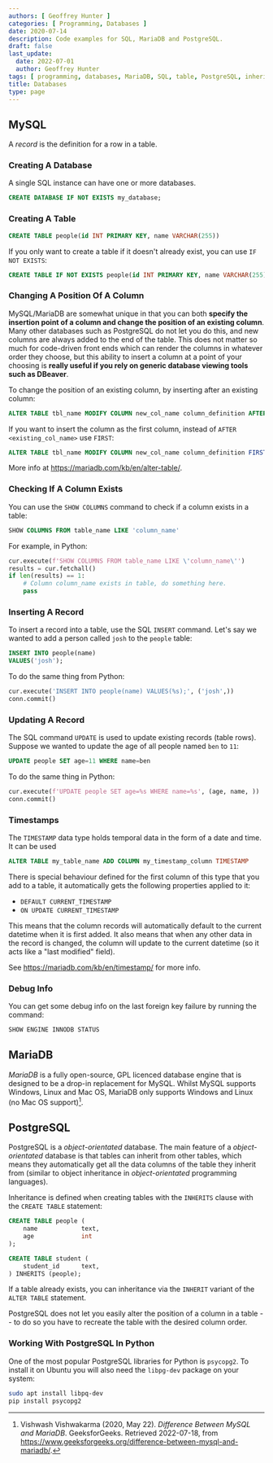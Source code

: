 ```yaml
---
authors: [ Geoffrey Hunter ]
categories: [ Programming, Databases ]
date: 2020-07-14
description: Code examples for SQL, MariaDB and PostgreSQL.
draft: false
last_update:
  date: 2022-07-01
  author: Geoffrey Hunter
tags: [ programming, databases, MariaDB, SQL, table, PostgreSQL, inheritance, object-orientated databases, records ]
title: Databases
type: page
---
```



<WarningIsNotes />

## MySQL

A _record_ is the definition for a row in a table.

### Creating A Database

A single SQL instance can have one or more databases.

```sql
CREATE DATABASE IF NOT EXISTS my_database;
```

### Creating A Table

```sql
CREATE TABLE people(id INT PRIMARY KEY, name VARCHAR(255))
```

If you only want to create a table if it doesn't already exist, you can use `IF NOT EXISTS`:

```sql
CREATE TABLE IF NOT EXISTS people(id INT PRIMARY KEY, name VARCHAR(255))
```

### Changing A Position Of A Column

MySQL/MariaDB are somewhat unique in that you can both **specify the insertion point of a column and change the position of an existing column**. Many other databases such as PostgreSQL do not let you do this, and new columns are always added to the end of the table. This does not matter so much for code-driven front ends which can render the columns in whatever order they choose, but this ability to insert a column at a point of your choosing is **really useful if you rely on generic database viewing tools such as DBeaver**.

To change the position of an existing column, by inserting after an existing column:

```sql
ALTER TABLE tbl_name MODIFY COLUMN new_col_name column_definition AFTER existing_col_name;
```

If you want to insert the column as the first column, instead of `AFTER <existing_col_name>` use `FIRST`:

```sql
ALTER TABLE tbl_name MODIFY COLUMN new_col_name column_definition FIRST;
```

More info at https://mariadb.com/kb/en/alter-table/.

### Checking If A Column Exists

You can use the `SHOW COLUMNS` command to check if a column exists in a table:

```sql
SHOW COLUMNS FROM table_name LIKE 'column_name'
```

For example, in Python:

```python
cur.execute(f'SHOW COLUMNS FROM table_name LIKE \'column_name\'')
results = cur.fetchall()
if len(results) == 1:
    # Column column_name exists in table, do something here.
    pass
```

### Inserting A Record

To insert a record into a table, use the SQL `INSERT` command. Let's say we wanted to add a person called `josh` to the `people` table:

```sql
INSERT INTO people(name)
VALUES('josh');
```

To do the same thing from Python:

```python
cur.execute('INSERT INTO people(name) VALUES(%s);', ('josh',))
conn.commit()
```

### Updating A Record

The SQL command `UPDATE` is used to update existing records (table rows). Suppose we wanted to update the age of all people named `ben` to `11`:

```sql
UPDATE people SET age=11 WHERE name=ben
```

To do the same thing in Python:

```python
cur.execute(f'UPDATE people SET age=%s WHERE name=%s', (age, name, ))
conn.commit()
```

### Timestamps

The `TIMESTAMP` data type holds temporal data in the form of a date and time. It can be used

```sql
ALTER TABLE my_table_name ADD COLUMN my_timestamp_column TIMESTAMP
```

There is special behaviour defined for the first column of this type that you add to a table, it automatically gets the following properties applied to it:

* `DEFAULT CURRENT_TIMESTAMP`
* `ON UPDATE CURRENT_TIMESTAMP`

This means that the column records will automatically default to the current datetime when it is first added. It also means that when any other data in the record is changed, the column will update to the current datetime (so it acts like a "last modified" field).

See https://mariadb.com/kb/en/timestamp/ for more info.

### Debug Info

You can get some debug info on the last foreign key failure by running the command:

```sql
SHOW ENGINE INNODB STATUS 
```

## MariaDB

_MariaDB_ is a fully open-source, GPL licenced database engine that is designed to be a drop-in replacement for MySQL. Whilst MySQL supports Windows, Linux and Mac OS, MariaDB only supports Windows and Linux (no Mac OS support)[^bib-geeks-for-geeks-msql-vs-mariadb].

## PostgreSQL

PostgreSQL is a _object-orientated_ database. The main feature of a _object-orientated_ database is that tables can inherit from other tables, which means they automatically get all the data columns of the table they inherit from (similar to object inheritance in _object-orientated_ programming languages).

Inheritance is defined when creating tables with the `INHERITS` clause with the `CREATE TABLE` statement:

```sql
CREATE TABLE people (
    name            text,
    age             int
);

CREATE TABLE student (
    student_id      text,
) INHERITS (people);
```

If a table already exists, you can inheritance via the `INHERIT` variant of the `ALTER TABLE` statement.

PostgreSQL does not let you easily alter the position of a column in a table -- to do so you have to recreate the table with the desired column order.

### Working With PostgreSQL In Python

One of the most popular PostgreSQL libraries for Python is `psycopg2`. To install it on Ubuntu you will also need the `libpg-dev` package on your system:

```bash
sudo apt install libpq-dev
pip install psycopg2
```

[^bib-geeks-for-geeks-msql-vs-mariadb]: Vishwash Vishwakarma (2020, May 22). _Difference Between MySQL and MariaDB_. GeeksforGeeks. Retrieved 2022-07-18, from https://www.geeksforgeeks.org/difference-between-mysql-and-mariadb/. 
